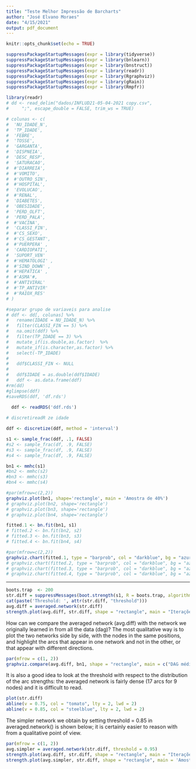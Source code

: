 ```yaml
---
title: "Teste Melhor Impressão de Barcharts"
author: "José Elvano Moraes"
date: "4/15/2021"
output: pdf_document
---
```


```r
knitr::opts_chunk$set(echo = TRUE)
```

```r
suppressPackageStartupMessages(expr = library(tidyverse))
suppressPackageStartupMessages(expr = library(bnlearn))
suppressPackageStartupMessages(expr = library(bnstruct))
suppressPackageStartupMessages(expr = library(readr))
suppressPackageStartupMessages(expr = library(Rgraphviz))
suppressPackageStartupMessages(expr = library(gRain))
suppressPackageStartupMessages(expr = library(Rmpfr))
```


```r
library(readr)
# dd <- read_delim("dados/INFLUD21-05-04-2021 copy.csv",
#     ";", escape_double = FALSE, trim_ws = TRUE)
```


```r
# colunas <- c(
#  'NU_IDADE_N',
#  'TP_IDADE',
#  'FEBRE',
#  'TOSSE',
#  'GARGANTA',
#  'DISPNEIA',
#  'DESC_RESP',
#  'SATURACAO',
#  #'DIARREIA',
#  #'VOMITO',
#  #'OUTRO_SIN',
#  #'HOSPITAL',
#  'EVOLUCAO',
#  #'RENAL',
#  'DIABETES',
#  'OBESIDADE',
#  'PERD_OLFT',
#  'PERD_PALA',
#  #'VACINA',
#  'CLASSI_FIN',
#  #'CS_SEXO',
#  #'CS_GESTANT',
#  #'PUERPERA' ,
#  'CARDIOPATI',
#  'SUPORT_VEN'
#  #'HEMATOLOGI' ,
#  #'SIND_DOWN' ,
#  #'HEPATICA' ,
#  #'ASMA'#,
#  #'ANTIVIRAL'
#  #'TP_ANTIVIR'
#  #'RAIOX_RES'
# )
```

```r
#separar grupo de variaveis para analise
# ddf <- dd[, colunas] %>%
#   rename(IDADE = NU_IDADE_N) %>%
#   filter(CLASSI_FIN == 5) %>%
#   na.omit(ddf) %>%
#   filter(TP_IDADE == 3) %>%
#   mutate_if(is.double,as.factor)  %>%
#   mutate_if(is.character,as.factor) %>%
#   select(-TP_IDADE)
# 
#   ddf$CLASSI_FIN <- NULL
# 
#   ddf$IDADE = as.double(ddf$IDADE)
#   ddf <- as.data.frame(ddf)
#rm(dd)
#glimpse(ddf)
#saveRDS(ddf, 'df.rds')
  
  ddf <- readRDS('ddf.rds')
```

```r
# discretireadR ze idade

ddf <- discretize(ddf, method = 'interval') 

```


```r
s1 <- sample_frac(ddf, .1, FALSE)
#s2 <- sample_frac(df, .9, FALSE)
#s3 <- sample_frac(df, .9, FALSE)
#s4 <- sample_frac(df, .9, FALSE)

bn1 <- mmhc(s1)
#bn2 <- mmhc(s2)
#bn3 <- mmhc(s3)
#bn4 <- mmhc(s4)
```


```r
#par(mfrow=c(2,2))
graphviz.plot(bn1, shape='rectangle', main = 'Amostra de 40%')
# graphviz.plot(bn2, shape='rectangle')
# graphviz.plot(bn3, shape='rectangle')
# graphviz.plot(bn4, shape='rectangle')

```


```r
fitted.1 <- bn.fit(bn1, s1)
# fitted.2 <- bn.fit(bn2, s2)
# fitted.3 <- bn.fit(bn3, s3)
# fitted.4 <- bn.fit(bn4, s4)

#par(mfrow=c(2,2))
graphviz.chart(fitted.1, type = "barprob", col = "darkblue", bg = "azure", bar.col = "darkblue", main = 'Amostra de 40%')
# graphviz.chart(fitted.2, type = "barprob", col = "darkblue", bg = "azure", bar.col = "darkblue")
# graphviz.chart(fitted.3, type = "barprob", col = "darkblue", bg = "azure", bar.col = "darkblue")
# graphviz.chart(fitted.4, type = "barprob", col = "darkblue", bg = "azure", bar.col = "darkblue")

```

---------

```r
boots.trap  <- 200
str.diff = suppressMessages(boot.strength(s1, R = boots.trap, algorithm = "mmhc"))
cat(paste('Threshold: ', attr(str.diff, "threshold")))
avg.diff = averaged.network(str.diff)
strength.plot(avg.diff, str.diff, shape = "rectangle", main = "Iterações = 50, Amostra = 40%")
```


How can we compare the averaged network (avg.diff) with the network we originally learned in from all the data (dag)? The most qualitative way is to plot the two networks side by side, with the nodes in the same positions, and highlight the arcs that appear in one network and not in the other, or that appear with different directions.

```r
par(mfrow = c(1, 2))
graphviz.compare(avg.diff, bn1, shape = "rectangle", main = c("DAG médio. Amostra = 40%", "DAG único. Amostra = 40%"))
```

It is also a good idea to look at the threshold with respect to the distribution of the arc strengths: the averaged network is fairly dense (17 arcs for 9 nodes) and it is difficult to read.
```r
plot(str.diff)
abline(v = 0.75, col = "tomato", lty = 2, lwd = 2)
abline(v = 0.85, col = "steelblue", lty = 2, lwd = 2)
```

The simpler network we obtain by setting threshold = 0.85 in averaged.network() is shown below; it is certainly easier to reason with from a qualitative point of view.
```r
par(mfrow = c(1, 2))
avg.simpler = averaged.network(str.diff, threshold = 0.95)
strength.plot(avg.diff, str.diff, shape = "rectangle", main = "Iterações = 50. Amostra = 40%")
strength.plot(avg.simpler, str.diff, shape = "rectangle", main = 'Amostra 40%')


```

